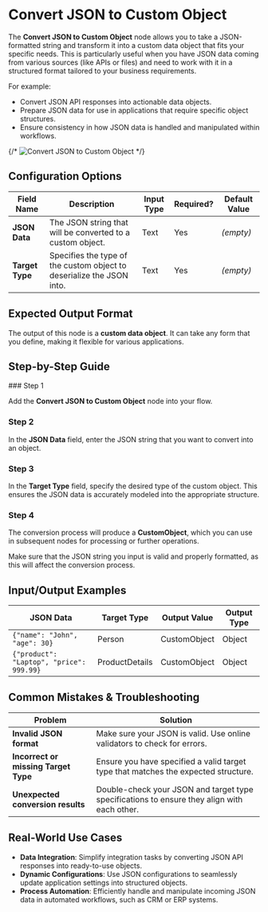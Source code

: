 
# Convert JSON to Custom Object

The **Convert JSON to Custom Object** node allows you to take a JSON-formatted string and transform it into a custom data object that fits your specific needs. This is particularly useful when you have JSON data coming from various sources (like APIs or files) and need to work with it in a structured format tailored to your business requirements.

For example:

- Convert JSON API responses into actionable data objects.
- Prepare JSON data for use in applications that require specific object structures.
- Ensure consistency in how JSON data is handled and manipulated within workflows.

{/* ![Convert JSON to Custom Object](./convert-json-to-custom-object.png) */}

## Configuration Options

| Field Name      | Description                                                           | Input Type | Required? | Default Value |
| --------------- | --------------------------------------------------------------------- | ---------- | --------- | ------------- |
| **JSON Data**   | The JSON string that will be converted to a custom object.            | Text       | Yes       | _(empty)_     |
| **Target Type** | Specifies the type of the custom object to deserialize the JSON into. | Text       | Yes       | _(empty)_     |

## Expected Output Format

The output of this node is a **custom data object**. It can take any form that you define, making it flexible for various applications.

## Step-by-Step Guide

<Steps>
### Step 1

Add the **Convert JSON to Custom Object** node into your flow.

### Step 2

In the **JSON Data** field, enter the JSON string that you want to convert into an object.

### Step 3

In the **Target Type** field, specify the desired type of the custom object. This ensures the JSON data is accurately modeled into the appropriate structure.

### Step 4

The conversion process will produce a **CustomObject**, which you can use in subsequent nodes for processing or further operations.

</Steps>

<Callout type="info" title="Tip">
  Make sure that the JSON string you input is valid and properly formatted, as
  this will affect the conversion process.
</Callout>

## Input/Output Examples

| JSON Data                                | Target Type    | Output Value | Output Type |
| ---------------------------------------- | -------------- | ------------ | ----------- |
| `{"name": "John", "age": 30}`            | Person         | CustomObject | Object      |
| `{"product": "Laptop", "price": 999.99}` | ProductDetails | CustomObject | Object      |

## Common Mistakes & Troubleshooting

| Problem                              | Solution                                                                                    |
| ------------------------------------ | ------------------------------------------------------------------------------------------- |
| **Invalid JSON format**              | Make sure your JSON is valid. Use online validators to check for errors.                    |
| **Incorrect or missing Target Type** | Ensure you have specified a valid target type that matches the expected structure.          |
| **Unexpected conversion results**    | Double-check your JSON and target type specifications to ensure they align with each other. |

## Real-World Use Cases

- **Data Integration**: Simplify integration tasks by converting JSON API responses into ready-to-use objects.
- **Dynamic Configurations**: Use JSON configurations to seamlessly update application settings into structured objects.
- **Process Automation**: Efficiently handle and manipulate incoming JSON data in automated workflows, such as CRM or ERP systems.
